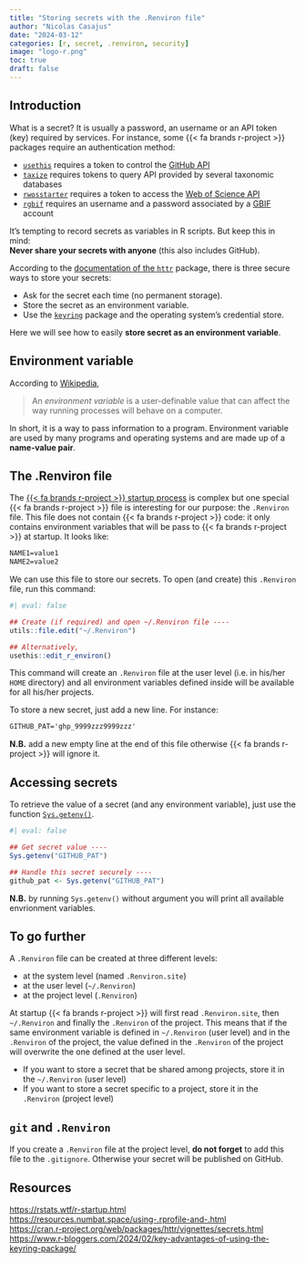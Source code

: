 ```yaml
---
title: "Storing secrets with the .Renviron file"
author: "Nicolas Casajus"
date: "2024-03-12"
categories: [r, secret, .renviron, security]
image: "logo-r.png"
toc: true
draft: false
---
```



## Introduction

What is a secret? It is usually a password, an username or an API token (key) required by services. For instance, some {{< fa brands r-project >}} packages require an authentication method:

- [`usethis`](https://usethis.r-lib.org/) requires a token to control the [GitHub API](https://docs.github.com/en/rest)
- [`taxize`](https://docs.ropensci.org/taxize/) requires tokens to query API provided by several taxonomic databases
- [`rwosstarter`](https://frbcesab.github.io/rwosstarter/) requires a token to access the [Web of Science API](https://developer.clarivate.com/apis/wos-starter)
- [`rgbif`](https://docs.ropensci.org/rgbif/) requires an username and a password associated by a [GBIF](https://www.gbif.org/) account

It's tempting to record secrets as variables in R scripts. But keep this in mind:<br>
**Never share your secrets with anyone** (this also includes GitHub).

According to the [documentation of the `httr`](https://httr.r-lib.org/articles/secrets.html) package, there is three secure ways to store your secrets:

- Ask for the secret each time (no permanent storage).
- Store the secret as an environment variable.
- Use the [`keyring`](https://keyring.r-lib.org/) package and the operating system’s credential store.

Here we will see how to easily **store secret as an environment variable**.


::: {.callout-tip}
## Environment variable

According to [Wikipedia](https://en.wikipedia.org/wiki/Environment_variable),

> An _environment variable_ is a user-definable value that can affect the way running processes will behave on a computer.

In short, it is a way to pass information to a program. Environment variable are used by many programs and operating systems and are made up of a **name-value pair**.
:::


## The .Renviron file

The [{{< fa brands r-project >}} startup process](https://rstats.wtf/r-startup.html) is complex but one special {{< fa brands r-project >}} file is interesting for our purpose: the `.Renviron` file. This file does not contain {{< fa brands r-project >}} code: it only contains environment variables that will be pass to {{< fa brands r-project >}} at startup. It looks like:

```txt
NAME1=value1
NAME2=value2
```

We can use this file to store our secrets. To open (and create) this `.Renviron` file, run this command:

```r
#| eval: false

## Create (if required) and open ~/.Renviron file ----
utils::file.edit("~/.Renviron")

## Alternatively,
usethis::edit_r_environ()
```

This command will create an `.Renviron` file at the user level (i.e. in his/her `HOME` directory) and all environment variables defined inside will be available for all his/her projects.

To store a new secret, just add a new line. For instance:

```txt
GITHUB_PAT='ghp_9999zzz9999zzz'
```

**N.B.** add a new empty line at the end of this file otherwise {{< fa brands r-project >}} will ignore it.


## Accessing secrets

To retrieve the value of a secret (and any environment variable), just use the function [`Sys.getenv()`](https://stat.ethz.ch/R-manual/R-patched/library/base/html/Sys.getenv.html).

```r
#| eval: false

## Get secret value ----
Sys.getenv("GITHUB_PAT")

## Handle this secret securely ----
github_pat <- Sys.getenv("GITHUB_PAT")
```

**N.B.** by running `Sys.getenv()` without argument you will print all available envrionment variables.


## To go further

A `.Renviron` file can be created at three different levels:

- at the system level (named `.Renviron.site`)
- at the user level (`~/.Renviron`)
- at the project level (`.Renviron`)

At startup {{< fa brands r-project >}} will first read `.Renviron.site`, then `~/.Renviron` and finally the `.Renviron` of the project.
This means that if the same environment variable is defined in `~/.Renviron` (user level) and in the `.Renviron` of the project, the value defined in the `.Renviron` of the project will overwrite the one defined at the user level.

- If you want to store a secret that be shared among projects, store it in the `~/.Renviron` (user level)
- If you want to store a secret specific to a project, store it in the `.Renviron` (project level)


::: {.callout-important}
## `git` and `.Renviron`

If you create a `.Renviron` file at the project level, **do not forget** to add this file to the `.gitignore`. Otherwise your secret will be published on GitHub.
:::


## Resources

<https://rstats.wtf/r-startup.html><br>
<https://resources.numbat.space/using-.rprofile-and-.html><br>
<https://cran.r-project.org/web/packages/httr/vignettes/secrets.html><br>
<https://www.r-bloggers.com/2024/02/key-advantages-of-using-the-keyring-package/>

